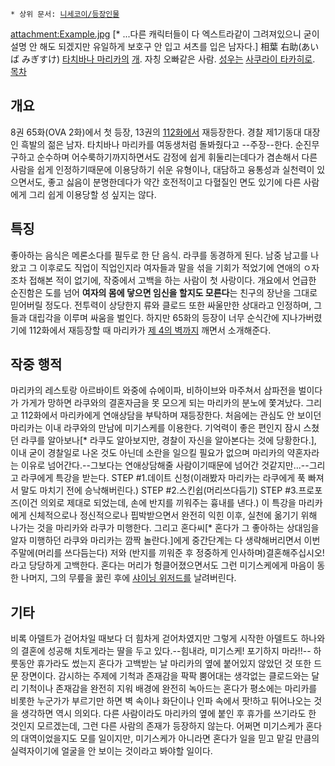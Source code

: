 * 상위 문서: [[니세코이/등장인물]]
attachment:Example.jpg [* ...다른 캐릭터들이 다 엑스트라같이 그려져있으니 굳이 설명 안 해도 되겠지만 유일하게 보호구 안 입고 셔츠를 입은 남자다.]
相葉 右助(あいば みぎすけ)
[[타치바나 마리카]]의 [[개]]. 자칭 오빠같은 사람.
[[성우]]는 [[사쿠라이 타카히로]].
[[목차]]
== 개요 ==
8권 65화(OVA 2화)에서 첫 등장, 13권의 [[경찰|112]]화에서 재등장한다. 
경찰 제1기동대 대장인 흑발의 젊은 남자. 타치바나 마리카를 여동생처럼 돌봐줬다고 --주장--한다.
순진무구하고 순수하며 어수룩하기까지하면서도 감정에 쉽게 휘둘리는데다가 겸손해서 다른 사람을 쉽게 인정하기때문에 이용당하기 쉬운 유형이나, 대담하고 융통성과 실천력이 있으면서도, 좋고 싫음이 분명한데다가 약간 호전적이고 다혈질인 면도 있기에 다른 사람에게 그리 쉽게 이용당할 성 싶지는 않다.
== 특징 ==
좋아하는 음식은 메론소다를 필두로 한 단 음식. 라쿠를 동경하게 된다.
남중 남고를 나왔고 그 이후로도 직업이 직업인지라 여자들과 말을 섞을 기회가 적었기에 연애의 ㅇ자조차 접해본 적이 없기에, 작중에서 고백을 하는 사람이 첫 사랑이다. 개요에서 언급한 순진함은 도를 넘어 '''여자의 몸에 닿으면 임신을 할지도 모른다'''는 친구의 장난을 그대로 믿어버릴 정도다.
전투력이 상당한지 류와 클로드 또한 싸울만한 상대라고 인정하며, 그들과 대립각을 이루며 싸움을 벌인다.
하지만 65화의 등장이 너무 순식간에 지나가버렸기에 112화에서 재등장할 때 마리카가 [[제 4의 벽]]까지 깨면서 소개해준다.
== 작중 행적 ==
마리카의 레스토랑 아르바이트 와중에 슈에이파, 비하이브와 마주쳐서 삼파전을 벌이다가 가게가 망하면 라쿠와의 결혼자금을 못 모으게 되는 마리카의 분노에 쫓겨났다. 그리고 112화에서 마리카에게 연애상담을 부탁하며 재등장한다. 처음에는 관심도 안 보이던 마리카는 이내 라쿠와의 만남에 미기스케를 이용한다. 기억력이 좋은 편인지 잠시 스쳤던 라쿠를 알아보나[* 라쿠도 알아보지만, 경찰이 자신을 알아본다는 것에 당황한다.], 이내 굳이 경찰일로 나온 것도 아닌데 소란을 일으킬 필요가 없으며 마리카의 약혼자라는 이유로 넘어간다.--그보다는 연애상담해줄 사람이기때문에 넘어간 것같지만...--그리고 라쿠에게 특강을 받는다. STEP #1.데이트 신청(이래봤자 마리카는 라쿠에게 푹 빠져서 말도 마치기 전에 승낙해버린다.) STEP #2.스킨쉽(머리쓰다듬기) STEP #3.프로포즈(이건 의외로 제대로 되었는데, 손에 반지를 끼워주는 흉내를 낸다.) 이 특강을 마리카에게 신체적으로나 정신적으로나 핍박받으면서 완전히 익힌 이후, 실천에 옮기기 위해 나가는 것을 마리카와 라쿠가 미행한다. 그리고 혼다씨[* 혼다가 그 좋아하는 상대임을 알자 미행하던 라쿠와 마리카는 깜짝 놀란다.]에게 중간단계는 다 생략해버리면서 이번 주말에(머리를 쓰다듬는다) 저와 (반지를 끼워준 후 정중하게 인사하며)결혼해주십시오!라고 당당하게 고백한다. 혼다는 머리가 헝클어졌으면서도 그런 미기스케에게 마음이 동한 나머지, 그의 무릎을 꿇린 후에 [[샤이닝 위저드]]를 날려버린다.
== 기타 ==
비록 아델트가 걷어차일 때보다 더 힘차게 걷어차였지만 그렇게 시작한 아델트도 하나와의 결혼에 성공해 치토게라는 딸을 두고 있다.--힘내라, 미기스케! 포기하지 마라!!--
하룻동안 휴가라도 썼는지 혼다가 고백받는 날 마리카의 옆에 붙어있지 않았던 것 또한 드문 장면이다. 감시하는 주제에 기척과 존재감을 팍팍 뿜어대는 생각없는 클로드와는 달리 기척이나 존재감을 완전히 지워 배경에 완전히 녹아드는 혼다가 평소에는 마리카를 비롯한 누군가가 부르기만 하면 벽 속이나 화단이나 인파 속에서 팟!하고 튀어나오는 것을 생각하면 역시 의외다. 다른 사람이라도 마리카의 옆에 붙인 후 휴가를 쓰기라도 한 것인지 모르겠는데, 그런 다른 사람의 존재가 등장하지 않는다. 어쩌면 미기스케가 혼다의 대역이었을지도 모를 일이지만, 미기스케가 아니라면 혼다가 일을 믿고 맡길 만큼의 실력자이기에 얼굴을 안 보이는 것이라고 봐야할 일이다.
